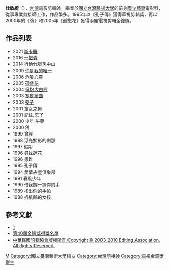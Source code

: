 {{refimprove|time=2011-01-24T05:11:18+00:00}}
{{藝人
|姓名 = 杜敏綺
|類型 = 幕後
|圖片 =<!--建議使用自由版權圖像-->
|圖片尺寸 =
|圖片簡介 =
|本名 =
|羅馬拼音 = Tu, Min-Chi
|英文名 =
|暱稱 =
|其他藝名 =
|國籍 = {{ROC}}
|民族 =
|籍貫 =
|出生日期 = {{birth year and age|1966}}
|出生地點 = {{TWN}}
|逝世日期 =
|逝世地點 =
|職業 = 剪接師
|語言 =
|教育程度 = [[國立藝專|國立藝專]]電影科
|宗教信仰 =
|配偶 =
|兒女 =
|父母 =
|音樂類型 =
|演奏樂器 =
|出道地點 =
|出道作 =
|出道日期 =
|代表作 =
|活躍年代 =
|唱片公司 =
|經紀公司 =
|個人工作室 =
|網站 =
|相關團體 =
|獎項 =
|IMDb = 4631758
|現任成員 =
|過往成員 =
|音樂專輯 =
|電影 =
|主持節目 =
|電視劇 =
|廣播劇 =
|舞台劇 =
|書籍 =
}}
'''杜敏綺'''（{{bd|1966年|||}}），[[台灣|台灣]]電影剪輯師。畢業於[[國立台灣藝術大學|國立台灣藝術大學]]的前身[[國立藝專|國立藝專]]電影科，從事專業剪接師工作，作品繁多。1995年以《孔子傳》獲得華視剪輯獎，再以2000年的《鴿》和2005年《孤戀花》獲得兩座電視剪輯金鐘獎。

== 作品列表 ==

* 2021 [[斯卡羅_(電視劇)|斯卡羅]]
* 2016 [[一把青|一把青]]
* 2014 [[行動代號：孫中山|行動代號孫中山]]
* 2009 [[你是我的唯一|你是我的唯一]]
* 2006 [[危險心靈_(電視劇)|危險心靈]]
* 2005 [[孤戀花_(2005年電視劇)|孤戀花]]
* 2004 [[擁抱大白熊|擁抱大白熊]]
* 2003 [[寒夜續曲|寒夜續曲]]
* 2003 [[孽子_(電視劇)|孽子]]
* 2001 童女之舞
* 2001 記住․忘了
* 2000 少年․午夢
* 2000 鴿
* 1999 曾經
* 1998 浮光掠影的剎那
* 1997 假期
* 1996 尋找蓮花
* 1996 患難
* 1995 孔子傳
* 1994 愛情占星俱樂部
* 1991 春風少年
* 1990 借我握一握你的手
* 1989 掏出你的手帕
* 1988 折紙鶴的女孩

== 參考文獻 ==
* [http://forums.chinatimes.com/showbiz/goldenbell_2000/award2.asp]
* [http://www.tvbs.com.tw/NEWS/NEWS_LIST.asp?no=alisa20051112191924 第40屆金鐘獎得獎名單] {{Wayback|url=http://www.tvbs.com.tw/NEWS/NEWS_LIST.asp?no=alisa20051112191924 |date=20200731131932 }}
* [https://web.archive.org/web/20160304072535/http://www.eforu.com.tw/www/name/du_min_zi.htm 中華民國剪輯協會版權所有 Copyright © 2003-2010 Editing Association. All Rights Reserved.]

{{金鐘獎剪輯獎}}
[[Category:杜姓|M]]
[[Category:國立臺灣藝術大學校友|Category:國立臺灣藝術大學校友]]
[[Category:台灣剪接師|Category:台灣剪接師]]
[[Category:電視金鐘獎得主|Category:電視金鐘獎得主]]
